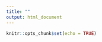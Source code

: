```yaml
---
title: ""
output: html_document
---
```


```r
knitr::opts_chunk$set(echo = TRUE)
```

<style>
h4, h5{
  color: SeaGreen ;
  font-family: Verdana;
}

p {
  font-family: Verdana;
  font-size: 13px;
}

.graybg {
  background-color: WhiteSmoke  ;
}

.withPadding{
  padding:2%;
}
</style>
